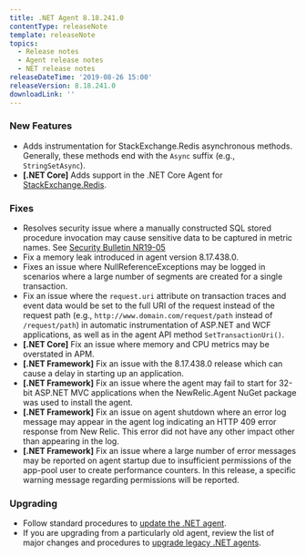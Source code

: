 ```yaml
---
title: .NET Agent 8.18.241.0
contentType: releaseNote
template: releaseNote
topics:
  - Release notes
  - Agent release notes
  - NET release notes
releaseDateTime: '2019-08-26 15:00'
releaseVersion: 8.18.241.0
downloadLink: ''
---
```


### New Features

* Adds instrumentation for StackExchange.Redis asynchronous methods. Generally, these methods end with the `Async` suffix (e.g., `StringSetAsync`).
* **\[.NET Core]** Adds support in the .NET Core Agent for [StackExchange.Redis](https://www.nuget.org/packages/StackExchange.Redis).

### Fixes

* Resolves security issue where a manually constructed SQL stored procedure invocation may cause sensitive data to be captured in metric names. See [Security Bulletin NR19-05](https://docs.newrelic.com/docs/using-new-relic/new-relic-security/security-bulletins/security-bulletin-nr19-05)
* Fix a memory leak introduced in agent version 8.17.438.0.
* Fixes an issue where NullReferenceExceptions may be logged in scenarios where a large number of segments are created for a single transaction.
* Fix an issue where the `request.uri` attribute on transaction traces and event data would be set to the full URI of the request instead of the request path (e.g., `http://www.domain.com/request/path` instead of `/request/path`) in automatic instrumentation of ASP.NET and WCF applications, as well as in the agent API method `SetTransactionUri()`.
* **\[.NET Core]** Fix an issue where memory and CPU metrics may be overstated in APM.
* **\[.NET Framework]** Fix an issue with the 8.17.438.0 release which can cause a delay in starting up an application.
* **\[.NET Framework]** Fix an issue where the agent may fail to start for 32-bit ASP.NET MVC applications when the NewRelic.Agent NuGet package was used to install the agent.
* **\[.NET Framework]** Fix an issue on agent shutdown where an error log message may appear in the agent log indicating an HTTP 409 error response from New Relic. This error did not have any other impact other than appearing in the log.
* **\[.NET Framework]** Fix an issue where a large number of error messages may be reported on agent startup due to insufficient permissions of the app-pool user to create performance counters. In this release, a specific warning message regarding permissions will be reported.

### Upgrading

* Follow standard procedures to [update the .NET agent](/docs/agents/net-agent/installation-configuration/update-net-agent).
* If you are upgrading from a particularly old agent, review the list of major changes and procedures to [upgrade legacy .NET agents](/docs/agents/net-agent/troubleshooting/upgrade-legacy-net-agents).
